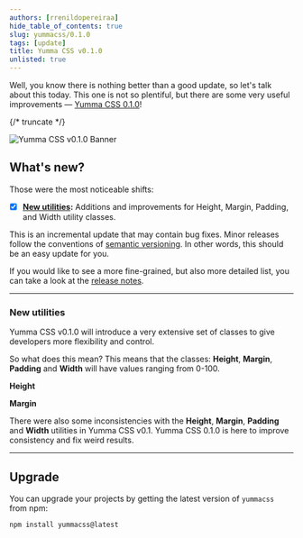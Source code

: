 ```yaml
---
authors: [rrenildopereiraa]
hide_table_of_contents: true
slug: yummacss/0.1.0
tags: [update]
title: Yumma CSS v0.1.0
unlisted: true
---
```




Well, you know there is nothing better than a good update, so let's talk about this today. This one is not so plentiful, but there are some very useful improvements — [Yumma CSS 0.1.0](https://github.com/yumma-lib/yumma-css/releases/tag/v0.1.0)!

{/* truncate */}

![Yumma CSS v0.1.0 Banner](yummacss-v0.1.0.png)

## What's new?

Those were the most noticeable shifts:

- [x] **[New utilities](#new-utilities):** Additions and improvements for Height, Margin, Padding, and Width utility classes.

This is an incremental update that may contain bug fixes. Minor releases follow the conventions of [semantic versioning](https://docs.npmjs.com/about-semantic-versioning). In other words, this should be an easy update for you.

If you would like to see a more fine-grained, but also more detailed list, you can take a look at the [release notes](https://github.com/yumma-lib/yumma-css/releases/tag/v0.1.0).

---

### New utilities

Yumma CSS v0.1.0 will introduce a very extensive set of classes to give developers more flexibility and control. 

So what does this mean? This means that the classes: **Height**, **Margin**, **Padding** and **Width** will have values ranging from 0-100.

**Height**

<Tabs>
  <TabItem value="now" label="Now">
    <ClassList
      baseClassName='h-'
      propertyNames={['height']}
      range={100}
      increment={0.25}
      unit='rem'
    />
  </TabItem>
  <TabItem value="then" label="Then">
    <ClassList
      classData={[
        {
          className: 'h-0',
          properties: [
            'height: 0rem;'
          ]
        },
        {
          className: 'h-1',
          properties: [
            'height: 0.25rem;'
          ]
        },
        {
          className: 'h-2',
          properties: [
            'height: 0.5rem;'
          ]
        },
        {
          className: 'h-3',
          properties: [
            'height: 1rem;'
          ]
        },
        {
          className: 'h-4',
          properties: [
            'height: 1.5rem;'
          ]
        },
        {
          className: 'h-5',
          properties: [
            'height: 2rem;'
          ]
        },
        {
          className: 'h-10',
          properties: [
            'height: 4.5rem;'
          ]
        },
        {
          className: 'h-20',
          properties: [
            'height: 9.5rem;'
          ]
        },
        {
          className: 'h-30',
          properties: [
            'height: 14.5rem;'
          ]
        },
        {
          className: 'h-40',
          properties: [
            'height: 19.5rem;'
          ]
        },
        {
          className: 'h-50',
          properties: [
            'height: 24.5rem;'
          ]
        },
        {
          className: 'h-55',
          properties: [
            'height: 25rem;'
          ]
        },
        {
          className: 'h-60',
          properties: [
            'height: 25.5rem;'
          ]
        },
        {
          className: 'h-65',
          properties: [
            'height: 26rem;'
          ]
        },
        {
          className: 'h-70',
          properties: [
            'height: 26.5rem;'
          ]
        },
        {
          className: 'h-75',
          properties: [
            'height: 27rem;'
          ]
        },
        {
          className: 'h-80',
          properties: [
            'height: 27.5rem;'
          ]
        },
        {
          className: 'h-85',
          properties: [
            'height: 28rem;'
          ]
        },
        {
          className: 'h-90',
          properties: [
            'height: 28.5rem;'
          ]
        },
        {
          className: 'h-95',
          properties: [
            'height: 29rem;'
          ]
        },
        {
          className: 'h-100',
          properties: [
            'height: 29.5rem;'
          ]
        }
      ]}
    />
  </TabItem>
</Tabs>

**Margin**

<Tabs>
  <TabItem value="now" label="Now">
    <ClassList
      baseClassName='m-'
      propertyNames={['margin']}
      range={100}
      increment={0.75}
      unit='rem'
    />
  </TabItem>
  <TabItem value="then" label="Then">
    <ClassList
      classData={[
        {
          className: 'm-0',
          properties: ['margin: 0rem;']
        },
        {
          className: 'm-1',
          properties: ['margin: 0.75rem;']
        },
        {
          className: 'm-2',
          properties: ['margin: 1.5rem;']
        },
        {
          className: 'm-3',
          properties: ['margin: 3rem;']
        },
        {
          className: 'm-4',
          properties: ['margin: 4.5rem;']
        },
        {
          className: 'm-5',
          properties: ['margin: 6rem;']
        },
        {
          className: 'm-10',
          properties: ['margin: 13.5rem;']
        },
        {
          className: 'm-20',
          properties: ['margin: 28.5rem;']
        },
        {
          className: 'm-30',
          properties: ['margin: 43.5rem;']
        },
        {
          className: 'm-40',
          properties: ['margin: 58.5rem;']
        },
        {
          className: 'm-50',
          properties: ['margin: 73.5rem;']
        },
        {
          className: 'm-55',
          properties: ['margin: 75rem;']
        },
        {
          className: 'm-60',
          properties: ['margin: 76.5rem;']
        },
        {
          className: 'm-65',
          properties: ['margin: 78rem;']
        },
        {
          className: 'm-70',
          properties: ['margin: 79.5rem;']
        },
        {
          className: 'm-75',
          properties: ['margin: 81rem;']
        },
        {
          className: 'm-80',
          properties: ['margin: 82.5rem;']
        },
        {
          className: 'm-85',
          properties: ['margin: 84rem;']
        },
        {
          className: 'm-90',
          properties: ['margin: 85.5rem;']
        },
        {
          className: 'm-95',
          properties: ['margin: 87rem;']
        },
        {
          className: 'm-100',
          properties: ['margin: 88.5rem;']
        },
        {
          className: 'm-auto',
          properties: ['margin: auto;']
        }
      ]}
    />
  </TabItem>
</Tabs>

There were also some inconsistencies with the **Height**, **Margin**, **Padding** and **Width** utilities in Yumma CSS v0.1. Yumma CSS 0.1.0 is here to improve consistency and fix weird results.

---

## Upgrade

You can upgrade your projects by getting the latest version of `yummacss` from npm:

```bash
npm install yummacss@latest
```